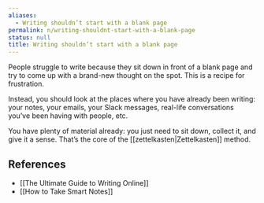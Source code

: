 ```yaml
---
aliases:
  - Writing shouldn’t start with a blank page
permalink: n/writing-shouldnt-start-with-a-blank-page
status: null
title: Writing shouldn’t start with a blank page
---
```

People struggle to write because they sit down in front of a blank page and try to come up with a brand-new thought on the spot. This is a recipe for frustration.

Instead, you should look at the places where you have already been writing: your notes, your emails, your Slack messages, real-life conversations you’ve been having with people, etc.

You have plenty of material already: you just need to sit down, collect it, and give it a sense. That’s the core of the [[zettelkasten|Zettelkasten]] method.

## References

- [[The Ultimate Guide to Writing Online]]
- [[How to Take Smart Notes]]

